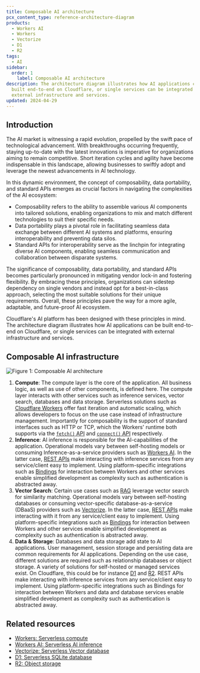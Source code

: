 ```yaml
---
title: Composable AI architecture
pcx_content_type: reference-architecture-diagram
products:
  - Workers AI
  - Workers
  - Vectorize
  - D1
  - R2
tags:
  - AI
sidebar:
  order: 1
	label: Composable AI architecture
description: The architecture diagram illustrates how AI applications can be
  built end-to-end on Cloudflare, or single services can be integrated with
  external infrastructure and services.
updated: 2024-04-29
---
```


## Introduction

The AI market is witnessing a rapid evolution, propelled by the swift pace of technological advancement. With breakthroughs occurring frequently, staying up-to-date with the latest innovations is imperative for organizations aiming to remain competitive. Short iteration cycles and agility have become indispensable in this landscape, allowing businesses to swiftly adopt and leverage the newest advancements in AI technology.

In this dynamic environment, the concept of composability, data portability, and standard APIs emerges as crucial factors in navigating the complexities of the AI ecosystem:

- Composability refers to the ability to assemble various AI components into tailored solutions, enabling organizations to mix and match different technologies to suit their specific needs.
- Data portability plays a pivotal role in facilitating seamless data exchange between different AI systems and platforms, ensuring interoperability and preventing data silos.
- Standard APIs for interoperability serve as the linchpin for integrating diverse AI components, enabling seamless communication and collaboration between disparate systems.

The significance of composability, data portability, and standard APIs becomes particularly pronounced in mitigating vendor lock-in and fostering flexibility. By embracing these principles, organizations can sidestep dependency on single vendors and instead opt for a best-in-class approach, selecting the most suitable solutions for their unique requirements. Overall, these principles pave the way for a more agile, adaptable, and future-proof AI ecosystem.

Cloudflare's AI platform has been designed with these principles in mind. The architecture diagram illustrates how AI applications can be built end-to-end on Cloudflare, or single services can be integrated with external infrastructure and services.

## Composable AI infrastructure

![Figure 1: Composable AI architecture](~/assets/images/reference-architecture/ai-composable/ai-composable.svg "Figure 1: Composable AI architecture")

1. **Compute**: The compute layer is the core of the application. All business logic, as well as use of other components, is defined here. The compute layer interacts with other services such as inference services, vector search, databases and data storage. Serverless solutions such as [Cloudflare Workers](/workers/) offer fast iteration and automatic scaling, which allows developers to focus on the use case instead of infrastructure management. Importantly for composability is the support of standard interfaces such as HTTP or TCP, which the Workers' runtime both supports via the [`fetch()` API](/workers/runtime-apis/fetch/) and [`connect()` API](/workers/runtime-apis/tcp-sockets/) respectively.
2. **Inference**: AI inference is responsible for the AI-capabilities of the application. Operational models vary between self-hosting models or consuming Inference-as-a-service providers such as [Workers AI](/workers-ai/). In the latter case, [REST APIs](/api/operations/workers-ai-post-run-model) make interacting with inference services from any service/client easy to implement. Using platform-specific integrations such as [Bindings](/workers-ai/configuration/bindings/) for interaction between Workers and other services enable simplified development as complexity such as authentication is abstracted away.
3. **Vector Search**: Certain use cases such as [RAG](/reference-architecture/diagrams/ai/ai-rag/) leverage vector search for similarity matching. Operational models vary between self-hosting databases or consuming vector-specific database-as-a-service (DBaaS) providers such as [Vectorize](/vectorize/). In the latter case, [REST APIs](/api/operations/vectorize-list-vectorize-indexes) make interacting with it from any service/client easy to implement. Using platform-specific integrations such as [Bindings](/vectorize/get-started/embeddings/#3-bind-your-worker-to-your-index) for interaction between Workers and other services enable simplified development as complexity such as authentication is abstracted away.
4. **Data & Storage**: Databases and data storage add state to AI applications. User management, session storage and persisting data are common requirements for AI applications. Depending on the use case, different solutions are required such as relationship databases or object storage. A variety of solutions for self-hosted or managed services exist. On Cloudflare, this could be for instance [D1](/d1/) and [R2](/r2/). REST APIs make interacting with inference services from any service/client easy to implement. Using platform-specific integrations such as Bindings for interaction between Workers and data and database services enable simplified development as complexity such as authentication is abstracted away.

## Related resources

- [Workers: Serverless compute](/workers/)
- [Workers AI: Serverless AI inference](/workers-ai/)
- [Vectorize: Serverless Vector database](/vectorize/)
- [D1: Serverless SQLite database](/d1/)
- [R2: Object storage](/r2/)
